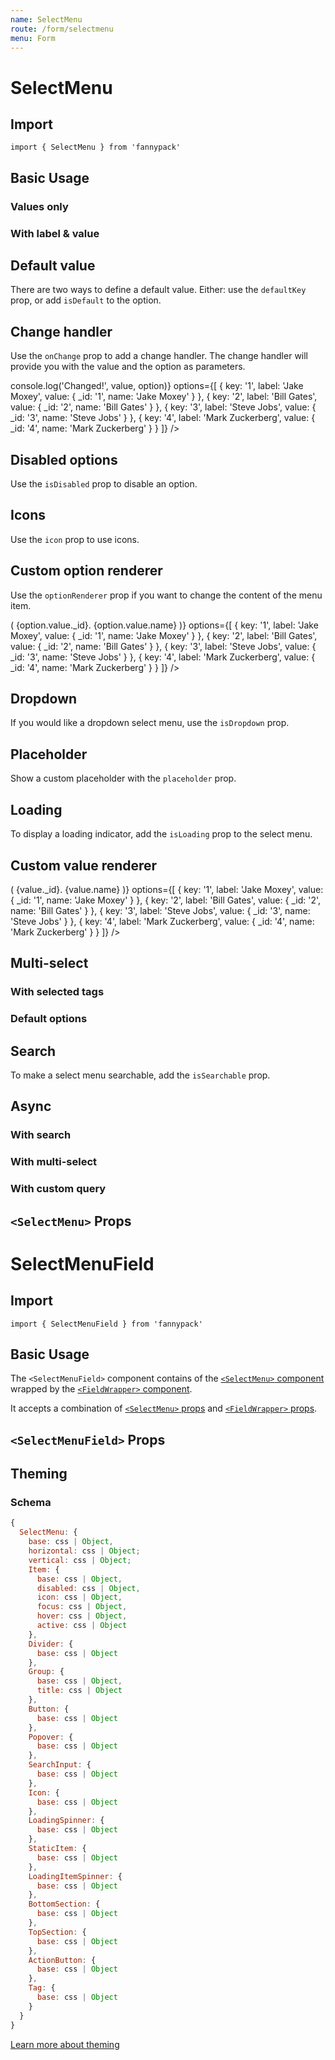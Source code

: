 ```yaml
---
name: SelectMenu
route: /form/selectmenu
menu: Form
---
```



# SelectMenu

## Import

`import { SelectMenu } from 'fannypack'`

## Basic Usage

### Values only

<Playground>
  <SelectMenu options={['Jake Moxey', 'Bill Gates', 'Steve Jobs', 'Mark Zuckerberg']} />
</Playground>

### With label & value

<Playground>
  <SelectMenu
    options={[
      { key: '1', label: 'Jake Moxey', value: { _id: '1', name: 'Jake Moxey' } },
      { key: '2', label: 'Bill Gates', value: { _id: '2', name: 'Bill Gates' } },
      { key: '3', label: 'Steve Jobs', value: { _id: '3', name: 'Steve Jobs' } },
      { key: '4', label: 'Mark Zuckerberg', value: { _id: '4', name: 'Mark Zuckerberg' } }
    ]}
  />
</Playground>

## Default value

There are two ways to define a default value. Either: use the `defaultKey` prop, or add `isDefault` to the option.

<Playground>
  <SelectMenu
    defaultKey="2"
    options={[
      { key: '1', label: 'Jake Moxey', value: { _id: '1', name: 'Jake Moxey' } },
      { key: '2', label: 'Bill Gates', value: { _id: '2', name: 'Bill Gates' } },
      { key: '3', label: 'Steve Jobs', value: { _id: '3', name: 'Steve Jobs' } },
      { key: '4', label: 'Mark Zuckerberg', value: { _id: '4', name: 'Mark Zuckerberg' } }
    ]}
  />
  <SelectMenu
    options={[
      { key: '1', label: 'Jake Moxey', value: { _id: '1', name: 'Jake Moxey' } },
      { key: '2', isDefault: true, label: 'Bill Gates', value: { _id: '2', name: 'Bill Gates' } },
      { key: '3', label: 'Steve Jobs', value: { _id: '3', name: 'Steve Jobs' } },
      { key: '4', label: 'Mark Zuckerberg', value: { _id: '4', name: 'Mark Zuckerberg' } }
    ]}
  />
</Playground>

## Change handler

Use the `onChange` prop to add a change handler. The change handler will provide you with the value and the option as parameters.

<Playground>
  <SelectMenu
    onChange={(value, option) => console.log('Changed!', value, option)}
    options={[
      { key: '1', label: 'Jake Moxey', value: { _id: '1', name: 'Jake Moxey' } },
      { key: '2', label: 'Bill Gates', value: { _id: '2', name: 'Bill Gates' } },
      { key: '3', label: 'Steve Jobs', value: { _id: '3', name: 'Steve Jobs' } },
      { key: '4', label: 'Mark Zuckerberg', value: { _id: '4', name: 'Mark Zuckerberg' } }
    ]}
  />
</Playground>

## Disabled options

Use the `isDisabled` prop to disable an option.

<Playground>
  <SelectMenu
    options={[
      { key: '1', label: 'Jake Moxey', value: { _id: '1', name: 'Jake Moxey' } },
      { key: '2', isDisabled: true, label: 'Bill Gates', value: { _id: '2', name: 'Bill Gates' } },
      { key: '3', label: 'Steve Jobs', value: { _id: '3', name: 'Steve Jobs' } },
      { key: '4', label: 'Mark Zuckerberg', value: { _id: '4', name: 'Mark Zuckerberg' } }
    ]}
  />
</Playground>

## Icons

Use the `icon` prop to use icons.

<Playground>
  <SelectMenu
    options={[
      { key: '1', icon: 'solid-igloo', label: 'Jake Moxey', value: { _id: '1', name: 'Jake Moxey' } },
      { key: '2', icon: 'solid-pen', label: 'Bill Gates', value: { _id: '2', name: 'Bill Gates' } },
      { key: '3', icon: 'solid-search', label: 'Steve Jobs', value: { _id: '3', name: 'Steve Jobs' } },
      { key: '4', icon: 'solid-file', label: 'Mark Zuckerberg', value: { _id: '4', name: 'Mark Zuckerberg' } }
    ]}
  />
</Playground>

## Custom option renderer

Use the `optionRenderer` prop if you want to change the content of the menu item.

<Playground>
  <SelectMenu
    optionRenderer={option => (
      <Box>
        <Text fontWeight="600">{option.value._id}.</Text> {option.value.name}
      </Box>
    )}
    options={[
      { key: '1', label: 'Jake Moxey', value: { _id: '1', name: 'Jake Moxey' } },
      { key: '2', label: 'Bill Gates', value: { _id: '2', name: 'Bill Gates' } },
      { key: '3', label: 'Steve Jobs', value: { _id: '3', name: 'Steve Jobs' } },
      { key: '4', label: 'Mark Zuckerberg', value: { _id: '4', name: 'Mark Zuckerberg' } }
    ]}
  />
</Playground>

## Dropdown

If you would like a dropdown select menu, use the `isDropdown` prop.

<Playground>
  <SelectMenu
    isDropdown
    options={[
      { key: '1', label: 'Jake Moxey', value: { _id: '1', name: 'Jake Moxey' } },
      { key: '2', label: 'Bill Gates', value: { _id: '2', name: 'Bill Gates' } },
      { key: '3', label: 'Steve Jobs', value: { _id: '3', name: 'Steve Jobs' } },
      { key: '4', label: 'Mark Zuckerberg', value: { _id: '4', name: 'Mark Zuckerberg' } }
    ]}
  />
</Playground>

## Placeholder

Show a custom placeholder with the `placeholder` prop.

<Playground>
  <SelectMenu
    isDropdown
    placeholder="Select a name..."
    options={[
      { key: '1', label: 'Jake Moxey', value: { _id: '1', name: 'Jake Moxey' } },
      { key: '2', label: 'Bill Gates', value: { _id: '2', name: 'Bill Gates' } },
      { key: '3', label: 'Steve Jobs', value: { _id: '3', name: 'Steve Jobs' } },
      { key: '4', label: 'Mark Zuckerberg', value: { _id: '4', name: 'Mark Zuckerberg' } }
    ]}
  />
</Playground>

## Loading

To display a loading indicator, add the `isLoading` prop to the select menu.

<Playground>
  <SelectMenu
    isDropdown
    isLoading
    options={[
      { key: '1', label: 'Jake Moxey', value: { _id: '1', name: 'Jake Moxey' } },
      { key: '2', label: 'Bill Gates', value: { _id: '2', name: 'Bill Gates' } },
      { key: '3', label: 'Steve Jobs', value: { _id: '3', name: 'Steve Jobs' } },
      { key: '4', label: 'Mark Zuckerberg', value: { _id: '4', name: 'Mark Zuckerberg' } }
    ]}
  />
</Playground>

## Custom value renderer

<Playground>
  <SelectMenu
    isDropdown
    renderValue={(value, values) => (
      <Box>
        <Text fontWeight="600">{value._id}.</Text> {value.name}
      </Box>
    )}
    options={[
      { key: '1', label: 'Jake Moxey', value: { _id: '1', name: 'Jake Moxey' } },
      { key: '2', label: 'Bill Gates', value: { _id: '2', name: 'Bill Gates' } },
      { key: '3', label: 'Steve Jobs', value: { _id: '3', name: 'Steve Jobs' } },
      { key: '4', label: 'Mark Zuckerberg', value: { _id: '4', name: 'Mark Zuckerberg' } }
    ]}
  />
</Playground>

## Multi-select

<Playground>
  <SelectMenu
    isDropdown
    isMultiSelect
    options={[
      { key: '1', label: 'Jake Moxey', value: { _id: '1', name: 'Jake Moxey' } },
      { key: '2', label: 'Bill Gates', value: { _id: '2', name: 'Bill Gates' } },
      { key: '3', label: 'Steve Jobs', value: { _id: '3', name: 'Steve Jobs' } },
      { key: '4', label: 'Mark Zuckerberg', value: { _id: '4', name: 'Mark Zuckerberg' } }
    ]}
  />
</Playground>

### With selected tags

<Playground>
  <SelectMenu
    isDropdown
    isMultiSelect
    useTags
    options={[
      { key: '1', label: 'Jake Moxey', value: { _id: '1', name: 'Jake Moxey' } },
      { key: '2', label: 'Bill Gates', value: { _id: '2', name: 'Bill Gates' } },
      { key: '3', label: 'Steve Jobs', value: { _id: '3', name: 'Steve Jobs' } },
      { key: '4', label: 'Mark Zuckerberg', value: { _id: '4', name: 'Mark Zuckerberg' } }
    ]}
  />
</Playground>

### Default options

<Playground>
  <SelectMenu
    defaultKeys={['1', '3']}
    isDropdown
    isMultiSelect
    options={[
      { key: '1', label: 'Jake Moxey', value: { _id: '1', name: 'Jake Moxey' } },
      { key: '2', label: 'Bill Gates', value: { _id: '2', name: 'Bill Gates' } },
      { key: '3', label: 'Steve Jobs', value: { _id: '3', name: 'Steve Jobs' } },
      { key: '4', label: 'Mark Zuckerberg', value: { _id: '4', name: 'Mark Zuckerberg' } }
    ]}
  />
</Playground>

## Search

To make a select menu searchable, add the `isSearchable` prop.

<Playground>
  <SelectMenu
    isDropdown
    isMultiSelect
    isSearchable
    useTags
    options={[
      { key: '1', label: 'Jake Moxey', value: { _id: '1', name: 'Jake Moxey' } },
      { key: '2', label: 'Bill Gates', value: { _id: '2', name: 'Bill Gates' } },
      { key: '3', label: 'Steve Jobs', value: { _id: '3', name: 'Steve Jobs' } },
      { key: '4', label: 'Mark Zuckerberg', value: { _id: '4', name: 'Mark Zuckerberg' } }
    ]}
  />
</Playground>

## Async

<BasicAsyncExample />

### With search

<AsyncWithSearchExample />

### With multi-select

<AsyncWithMultiSelectExample />

### With custom query

<AsyncWithQueryExample />

## `<SelectMenu>` Props

<PropsTable component={SelectMenu} />

# SelectMenuField

## Import

`import { SelectMenuField } from 'fannypack'`

## Basic Usage

The `<SelectMenuField>` component contains of the [`<SelectMenu>` component](#selectmenu) wrapped by the [`<FieldWrapper>` component](/form/fieldwrapper).

It accepts a combination of [`<SelectMenu>` props](/form/select#selectmenu-props) and [`<FieldWrapper>` props](/form/fieldwrapper#props).

<Playground>
  <SelectMenuField
    label="Weather"
    options={[
      { key: 1, label: 'Sunny', value: 'sunny' },
      { key: 2, label: 'Windy', value: 'windy' },
      { key: 3, label: 'Overcast', value: 'overcast' }
    ]}
  />
  <SelectMenuField
    isDropdown
    isSearchable
    label="Weather"
    options={[
      { key: 1, label: 'Sunny', value: 'sunny' },
      { key: 2, label: 'Windy', value: 'windy' },
      { key: 3, label: 'Overcast', value: 'overcast' }
    ]}
  />
</Playground>

## `<SelectMenuField>` Props

<PropsTable component={SelectMenuField} />

## Theming

### Schema

```jsx
{
  SelectMenu: {
    base: css | Object,
    horizontal: css | Object;
    vertical: css | Object;
    Item: {
      base: css | Object,
      disabled: css | Object,
      icon: css | Object,
      focus: css | Object,
      hover: css | Object,
      active: css | Object
    },
    Divider: {
      base: css | Object
    },
    Group: {
      base: css | Object,
      title: css | Object
    },
    Button: {
      base: css | Object
    },
    Popover: {
      base: css | Object
    },
    SearchInput: {
      base: css | Object
    },
    Icon: {
      base: css | Object
    },
    LoadingSpinner: {
      base: css | Object
    },
    StaticItem: {
      base: css | Object
    },
    LoadingItemSpinner: {
      base: css | Object
    },
    BottomSection: {
      base: css | Object
    },
    TopSection: {
      base: css | Object
    },
    ActionButton: {
      base: css | Object
    },
    Tag: {
      base: css | Object
    }
  }
}
```

[Learn more about theming](/styling#theming)
